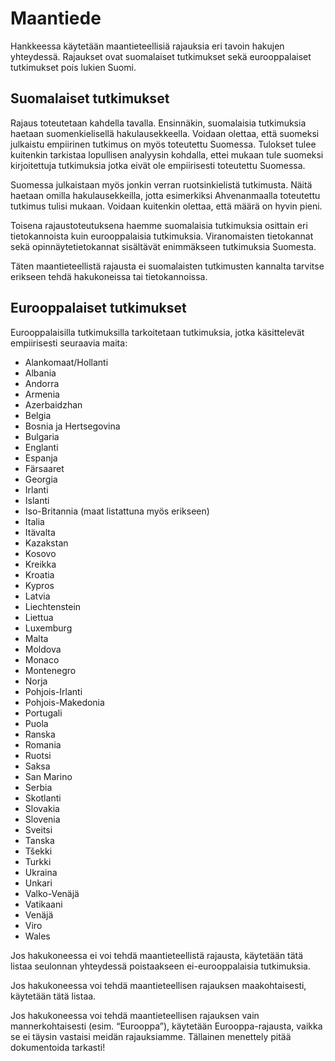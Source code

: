 # Maantiede {#sec-krit-maantiede}

Hankkeessa käytetään maantieteellisiä rajauksia eri tavoin hakujen yhteydessä. Rajaukset ovat suomalaiset tutkimukset sekä eurooppalaiset tutkimukset pois lukien Suomi.

## Suomalaiset tutkimukset

Rajaus toteutetaan kahdella tavalla. Ensinnäkin, suomalaisia tutkimuksia haetaan suomenkielisellä hakulausekkeella. Voidaan olettaa, että suomeksi julkaistu empiirinen tutkimus on myös toteutettu Suomessa. Tulokset tulee kuitenkin tarkistaa lopullisen analyysin kohdalla, ettei mukaan tule suomeksi kirjoitettuja tutkimuksia jotka eivät ole empiirisesti toteutettu Suomessa.

Suomessa julkaistaan myös jonkin verran ruotsinkielistä tutkimusta. Näitä haetaan omilla hakulausekkeilla, jotta esimerkiksi Ahvenanmaalla toteutettu tutkimus tulisi mukaan. Voidaan kuitenkin olettaa, että määrä on hyvin pieni.

Toisena rajaustoteutuksena haemme suomalaisia tutkimuksia osittain eri tietokannoista kuin eurooppalaisia tutkimuksia. Viranomaisten tietokannat sekä opinnäytetietokannat sisältävät enimmäkseen tutkimuksia Suomesta.

Täten maantieteellistä rajausta ei suomalaisten tutkimusten kannalta tarvitse erikseen tehdä hakukoneissa tai tietokannoissa.

## Eurooppalaiset tutkimukset

Eurooppalaisilla tutkimuksilla tarkoitetaan tutkimuksia, jotka käsittelevät empiirisesti seuraavia maita:

-   Alankomaat/Hollanti
-   Albania
-   Andorra
-   Armenia
-   Azerbaidzhan
-   Belgia
-   Bosnia ja Hertsegovina
-   Bulgaria
-   Englanti
-   Espanja
-   Färsaaret
-   Georgia
-   Irlanti
-   Islanti
-   Iso-Britannia (maat listattuna myös erikseen)
-   Italia
-   Itävalta
-   Kazakstan
-   Kosovo
-   Kreikka
-   Kroatia
-   Kypros
-   Latvia
-   Liechtenstein
-   Liettua
-   Luxemburg
-   Malta
-   Moldova
-   Monaco
-   Montenegro
-   Norja
-   Pohjois-Irlanti
-   Pohjois-Makedonia
-   Portugali
-   Puola
-   Ranska
-   Romania
-   Ruotsi
-   Saksa
-   San Marino
-   Serbia
-   Skotlanti
-   Slovakia
-   Slovenia
-   Sveitsi
-   Tanska
-   Tšekki
-   Turkki
-   Ukraina
-   Unkari
-   Valko-Venäjä
-   Vatikaani
-   Venäjä
-   Viro
-   Wales

Jos hakukoneessa ei voi tehdä maantieteellistä rajausta, käytetään tätä listaa seulonnan yhteydessä poistaakseen ei-eurooppalaisia tutkimuksia.

Jos hakukoneessa voi tehdä maantieteellisen rajauksen maakohtaisesti, käytetään tätä listaa.

Jos hakukoneessa voi tehdä maantieteellisen rajauksen vain mannerkohtaisesti (esim. "Eurooppa"), käytetään Eurooppa-rajausta, vaikka se ei täysin vastaisi meidän rajauksiamme. Tällainen menettely pitää dokumentoida tarkasti!
